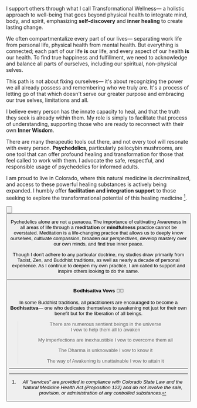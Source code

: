 <Breadcrumbs text="Back to Home" href="/"/>

<Heading level="h1" text="Transformational Wellness" />

I support others through what I call <span className="bold-underline">Transformational Wellness</span>— a holistic approach to well-being that goes beyond physical health to integrate mind, body, and spirit, emphasizing **self-discovery** and **inner healing** to create lasting change.

We often compartmentalize every part of our lives— separating work life from personal life, physical health from mental health. But everything is connected; each part of our life **is** our life, and every aspect of our health **is** our health. To find true happiness and fulfillment, we need to acknowledge and balance all parts of ourselves, including our spiritual, non-physical selves.

This path is not about fixing ourselves— it's about recognizing the power we all already possess and remembering who we truly are. It's a process of letting go of that which doesn't serve our greater purpose and embracing our true selves, limitations and all.

I believe every person has the innate capacity to heal, and that the truth they seek is already within them. My role is simply to facilitate that process of understanding, supporting those who are ready to reconnect with their own **Inner Wisdom**.

<Heading level="h2" text="My Tools" />

<Heading level="h3" text="Psychedelics" />

There are many therapeutic tools out there, and not every tool will resonate with every person. **Psychedelics**, particularly psilocybin mushrooms, are one tool that can offer profound healing and transformation for those that feel called to work with them. I advocate the safe, respectful, and responsible usage of psychedelics for informed adults.

I am proud to live in Colorado, where this natural medicine is decriminalized, and access to these powerful healing substances is actively being expanded. I humbly offer **facilitation and integration support** to those seeking to explore the transformational potential of this healing medicine [^1].

<Button
  action="download"
  text="Download Free Guide"
  link="https://drive.google.com/file/d/17RAtUEN0v7FFA-wccHuIM-4kQ5KWoOio/view?usp=drive_link"
/>

<Button
  action="schedule"
  text="Schedule 30 Minutes"
  link="https://calendly.com/soul-science/30"
/>

<Testimonial quote="My journey with Darian brought new meaning to the terms “thinking” and “feeling”. As a think first, feel later type of person, the journey helped me deepen my perspective and understanding of self. Darian created the set and setting with care and intention, allowing me to pull back the curtain on myself and gain an intuition that is easy to pass by in everyday life. She was a thoughtful steward of the experience, helping me navigate complex feelings and encouraging me to go deeper. Since the journey, I feel more grounded and less restless, often reflecting on the wisdom I gained." author="T.R." />

<Heading level="h3" text="Meditation" />

Pychedelics alone are not a panacea. The importance of cultivating Awareness in all areas of life through a **meditation** or **mindfulness** practice cannot be overstated. Meditation is a life-changing practice that allows us to deeply know ourselves, cultivate compassion, broaden our perspectives, develop mastery over our own minds, and find true inner peace.

Though I don't adhere to any particular doctrine, my studies draw primarily from Taoist, Zen, and Buddhist traditions, as well as nearly a decade of personal experience. As I continue to deepen my own practice, I am called to support and inspire others looking to do the same.

<Button
  action="schedule"
  text="Schedule 30 Minutes"
  link="https://calendly.com/soul-science/30"
/>

#### Bodhisattva Vows 🙏🏼

In some Buddhist traditions, all practitioners are encouraged to become a **Bodhisattva**— one who dedicates themselves to awakening not just for their own benefit but for the liberation of all beings.

> There are numerous sentient beings in the universe  
> I vow to help them all to awaken
>
> My imperfections are inexhaustible
> I vow to overcome them all
>
> The Dharma is unknowable
> I vow to know it
>
> The way of Awakening is unattainable
> I vow to attain it

---

[^1]:
    <span className="no-style text-base text-gray-700 dark:text-gray-400">_All "services" are provided in compliance with Colorado State Law and the Natural Medicine Health Act (Proposition 122) and do not involve the sale, provision, or administration of any controlled substances._</span>
